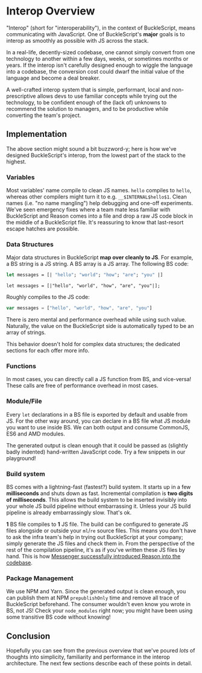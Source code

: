 
# Interop Overview

"Interop" (short for "interoperability"), in the context of BuckleScript, means communicating with JavaScript. One of BuckleScript's **major** goals is to interop as smoothly as possible with JS across the stack.

In a real-life, decently-sized codebase, one cannot simply convert from one technology to another within a few days, weeks, or sometimes months or years. If the interop isn't carefully designed enough to wiggle the language into a codebase, the conversion cost could dwarf the initial value of the language and become a deal breaker.

A well-crafted interop system that is simple, performant, local and non-prescriptive allows devs to use familiar concepts while trying out the technology, to be confident enough of the (lack of) unknowns to recommend the solution to managers, and to be productive while converting the team's project.

## Implementation

The above section might sound a bit buzzword-y; here is how we've designed BuckleScript's interop, from the lowest part of the stack to the highest.

### Variables

Most variables' name compile to clean JS names. `hello` compiles to `hello`, whereas other compilers might turn it to e.g. `__$INTERNAL$hello$1`. Clean names (i.e. "no name mangling") help debugging and one-off experiments. We've seen emergency fixes where a team mate less familiar with BuckleScript and Reason comes into a file and drop a raw JS code block in the middle of a BuckleScript file. It's reassuring to know that last-resort escape hatches are possible.

### Data Structures

Major data structures in BuckleScript **map over cleanly to JS**. For example, a BS string is a JS string. A BS array is a JS array. The following BS code:

```ocaml
let messages = [| "hello"; "world"; "how"; "are"; "you" |]
```

```reason
let messages = [|"hello", "world", "how", "are", "you"|];
```

Roughly compiles to the JS code:

```js
var messages = ["hello", "world", "how", "are", "you"]
```

There is zero mental and performance overhead while using such value. Naturally, the value on the BuckleScript side is automatically typed to be an array of strings.

This behavior doesn't hold for complex data structures; the dedicated sections for each offer more info.

### Functions

In most cases, you can directly call a JS function from BS, and vice-versa! These calls are free of performance overhead in most cases.

### Module/File

Every `let` declarations in a BS file is exported by default and usable from JS. For the other way around, you can declare in a BS file what JS module you want to use inside BS. We can both output and consume CommonJS, ES6 and AMD modules.

The generated output is clean enough that it could be passed as (slightly badly indented) hand-written JavaScript code. Try a few snippets in our playground!

<!-- TODO: add default export explaination >
<!-- TODO: playground link -->

### Build system

BS comes with a lightning-fast (fastest?) build system. It starts up in a few **milliseconds** and shuts down as fast. Incremental compilation is **two digits of milliseconds**. This allows the build system to be inserted invisibly into your whole JS build pipeline without embarrassing it. Unless your JS build pipeline is already embarrassingly slow. That's ok.

**1** BS file compiles to **1** JS file. The build can be configured to generate JS files alongside or outside your `ml`/`re` source files. This means you don't have to ask the infra team's help in trying out BuckleScript at your company; simply generate the JS files and check them in. From the perspective of the rest of the compilation pipeline, it's as if you've written these JS files by hand. This is how [Messenger successfully introduced Reason into the codebase](https://reasonml.github.io/blog/2017/09/08/messenger-50-reason.html).

### Package Management

We use NPM and Yarn. Since the generated output is clean enough, you can publish them at NPM `prepublishOnly` time and remove all trace of BuckleScript beforehand. The consumer wouldn't even know you wrote in BS, not JS! Check your `node_modules` right now; you might have been using some transitive BS code without knowing!

## Conclusion

Hopefully you can see from the previous overview that we've poured _lots_ of thoughts into simplicity, familiarity and performance in the interop architecture. The next few sections describe each of these points in detail.
